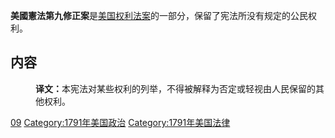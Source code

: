{{US Constitution article series}}

'''美國憲法第九修正案'''是[[美国权利法案|美国权利法案]]的一部分，保留了宪法所没有规定的公民权利。
==内容==
{{quote|''The enumeration in the Constitution, of certain rights, shall not be construed to deny or disparage others retained by the people.''}}
:'''译文：'''本宪法对某些权利的列举，不得被解释为否定或轻视由人民保留的其他权利。

{{美国宪法|state=collapsed}}

{{Authority control}}
[[Category:美国宪法修正案|09]]
[[Category:1791年美国政治|Category:1791年美国政治]]
[[Category:1791年美国法律|Category:1791年美国法律]]